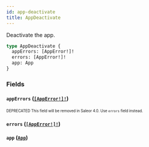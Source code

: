 ```yaml
---
id: app-deactivate
title: AppDeactivate
---
```


Deactivate the app.

```graphql
type AppDeactivate {
  appErrors: [AppError!]!
  errors: [AppError!]!
  app: App
}
```

### Fields

#### `appErrors` ([`[AppError!]!`](/developer/api-reference/objects/app-error.mdx))

<sub><sup><span className="deprecatedTag">DEPRECATED</span> This field will be removed in Saleor 4.0. Use `errors` field instead.</sup></sub>

#### `errors` ([`[AppError!]!`](/developer/api-reference/objects/app-error.mdx))

#### `app` ([`App`](/developer/api-reference/objects/app.mdx))
